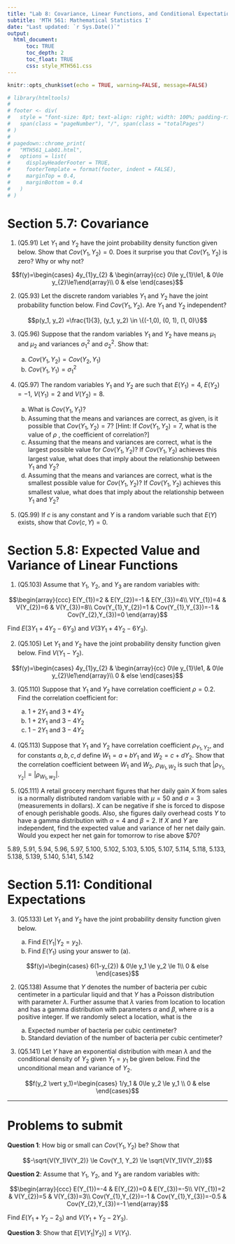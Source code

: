 ```yaml
---
title: "Lab 8: Covariance, Linear Functions, and Conditional Expectations"
subtitle: 'MTH 561: Mathematical Statistics I'
date: "Last updated: `r Sys.Date()`"
output: 
  html_document:
      toc: TRUE
      toc_depth: 2
      toc_float: TRUE
      css: style_MTH561.css
---
```


```r
knitr::opts_chunk$set(echo = TRUE, warning=FALSE, message=FALSE)

# library(htmltools)
# 
# footer <- div(
#   style = "font-size: 8pt; text-align: right; width: 100%; padding-right: 12pt;", 
#   span(class = "pageNumber"), "/", span(class = "totalPages")
# )
# 
# pagedown::chrome_print(
#   "MTH561_Lab01.html", 
#   options = list(
#     displayHeaderFooter = TRUE, 
#     footerTemplate = format(footer, indent = FALSE),
#     marginTop = 0.4,
#     marginBottom = 0.4
#   )
# )
```

# Section 5.7: Covariance

1. (Q5.91) Let $Y_1$ and $Y_2$ have the joint probability density function given below. Show that $Cov(Y_1, Y_2)=0$. Does it surprise you that $Cov(Y_1, Y_2)$ is zero? Why or why not?

$$f(y)=\begin{cases}
4y_{1}y_{2} & \begin{array}{cc}
0\le y_{1}\le1, & 0\le y_{2}\le1\end{array}\\
0 & else
\end{cases}$$

2. (Q5.93) Let the discrete random variables $Y_1$ and $Y_2$ have the joint probability function below. Find $Cov(Y_1, Y_2)$. Are $Y_1$ and $Y_2$ independent?

$$p(y_1, y_2) =\frac{1}{3}, (y_1, y_2) \in \{(-1,0), (0, 1), (1, 0)\}$$

3. (Q5.96) Suppose that the random variables $Y_1$ and $Y_2$ have means $\mu_1$ and $\mu_2$ and variances $\sigma^2_1$ and $\sigma^2_2$. Show that:

    a) $Cov(Y_1, Y_2) = Cov(Y_2, Y_1)$
    b) $Cov(Y_1, Y_1) = \sigma^2_1$
    
4. (Q5.97) The random variables $Y_1$ and $Y_2$ are such that $E(Y_1) = 4$, $E(Y_2) = −1$, $V(Y_1) = 2$ and $V(Y_2) = 8$.

    a) What is $Cov(Y_1 , Y_1)$?
    b) Assuming that the means and variances are correct, as given, is it possible that $Cov(Y_1,Y_2 ) = 7$? [Hint: If $Cov(Y_1 , Y_2 ) = 7$, what is the value of $\rho$ , the coefficient of correlation?]
    c) Assuming that the means and variances are correct, what is the largest possible value for $Cov(Y_1,Y_2)$? If $Cov(Y_1,Y_2)$ achieves this largest value, what does that imply about the relationship between $Y_1$ and $Y_2$?
    d) Assuming that the means and variances are correct, what is the smallest possible value for $Cov(Y_1,Y_2)$? If $Cov(Y_1,Y_2)$ achieves this smallest value, what does that imply about the relationship between $Y_1$ and $Y_2$?
    
5. (Q5.99) If $c$ is any constant and $Y$ is a random variable such that $E(Y)$ exists, show that $Cov(c, Y)=0$.

# Section 5.8: Expected Value and Variance of Linear Functions

1. (Q5.103) Assume that $Y_1$, $Y_2$, and $Y_3$ are random variables with:

$$\begin{array}{ccc}
E(Y_{1})=2 & E(Y_{2})=-1 & E(Y_{3})=4\\
V(Y_{1})=4 & V(Y_{2})=6 & V(Y_{3})=8\\
Cov(Y_{1},Y_{2})=1 & Cov(Y_{1},Y_{3})=-1 & Cov(Y_{2},Y_{3})=0
\end{array}$$

Find $E(3Y_1+ 4Y_2 - 6Y_3)$ and $V(3Y_1+ 4Y_2 - 6Y_3)$.

2. (Q5.105) Let $Y_1$ and $Y_2$ have the joint probability density function given below. Find $V(Y_1 -Y_2)$.

$$f(y)=\begin{cases}
4y_{1}y_{2} & \begin{array}{cc}
0\le y_{1}\le1, & 0\le y_{2}\le1\end{array}\\
0 & else
\end{cases}$$

3. (Q5.110) Suppose that $Y_1$ and $Y_2$ have correlation coefficient $\rho=0.2$. Find the correlation coefficient for:

    a) $1+2Y_1$ and $3+4Y_2$
    b) $1+2Y_1$ and $3-4Y_2$
    c) $1-2Y_1$ and $3-4Y_2$

4. (Q5.113) Suppose that $Y_1$ and $Y_2$ have correlation coefficient $\rho_{Y_1, Y_2}$, and for constants $a, b, c, d$ define $W_1 = a+bY_1$ and $W_2 = c+dY_2$. Show that the correlation coefficient between $W_1$ and $W_2$, $\rho_{W_1, W_2}$ is such that $\vert \rho_{Y_1, Y_2} \vert = \vert \rho_{W_1, w_2} \vert$. 
    
5. (Q5.111)  A retail grocery merchant figures that her daily gain $X$ from sales is a normally distributed random variable with $\mu = 50$ and $\sigma = 3$ (measurements in dollars). $X$ can be negative if she is forced to dispose of enough perishable goods. Also, she figures daily overhead costs $Y$ to have a gamma distribution with $\alpha = 4$ and $\beta = 2$. If $X$ and $Y$ are independent, find the expected value and variance of her net daily gain. Would you expect her net gain for tomorrow to rise above $70?



5.89, 5.91, 5.94, 5.96, 5.97, 5.100, 5.102, 5.103, 5.105, 5.107, 5.114, 5.118, 5.133, 5.138, 5.139, 5.140, 5.141, 5.142

# Section 5.11: Conditional Expectations

3. (Q5.133) Let $Y_1$ and $Y_2$ have the joint probability density function given below.

    a) Find $E(Y_1 \vert Y_2 = y_2)$.
    b) Find $E(Y_1)$ using your answer to (a).

$$f(y)=\begin{cases}
6(1-y_{2}) & 0\le y_1 \le y_2 \le 1\\
0 & else
\end{cases}$$

2. (Q5.138) Assume that $Y$ denotes the number of bacteria per cubic centimeter in a particular liquid and that $Y$ has a Poisson distribution with parameter $\lambda$. Further assume that $\lambda$ varies from location to location and has a gamma distribution with parameters $\alpha$ and $\beta$, where $\alpha$ is a positive integer. If we randomly select a location, what is the

    a) Expected number of bacteria per cubic centimeter?
    b) Standard deviation of the number of bacteria per cubic centimeter?

3. (Q5.141) Let $Y$ have an exponential distribution with mean $\lambda$ and the conditional density of $Y_2$ given $Y_1 = y_1$ be given below. Find the unconditional mean and variance of $Y_2$.

$$f(y_2 \vert y_1)=\begin{cases}
1/y_1 & 0\le y_2 \le y_1 \\
0 & else
\end{cases}$$
    
---

# Problems to submit

__Question 1__: How big or small can $Cov(Y_1, Y_2)$ be? Show that

$$-\sqrt{V(Y_1)V(Y_2)} \le Cov(Y_1, Y_2) \le \sqrt{V(Y_1)V(Y_2)}$$

__Question 2__: Assume that $Y_1$, $Y_2$, and $Y_3$ are random variables with:

$$\begin{array}{ccc}
E(Y_{1})=-4 & E(Y_{2})=0 & E(Y_{3})=-5\\
V(Y_{1})=2 & V(Y_{2})=5 & V(Y_{3})=3\\
Cov(Y_{1},Y_{2})=-1 & Cov(Y_{1},Y_{3})=-0.5 & Cov(Y_{2},Y_{3})=-1
\end{array}$$

Find $E(Y_1 + Y_2 - 2_3)$ and $V(Y_1 + Y_2 -2Y_3)$.

__Question 3__: Show that $E[V(Y_1 \vert Y_2)] \le V(Y_1)$.